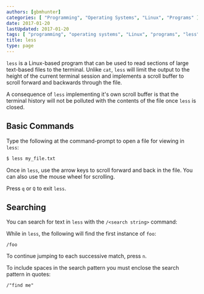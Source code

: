 ```yaml
---
authors: [gbmhunter]
categories: [ "Programming", "Operating Systems", "Linux", "Programs" ]
date: 2017-01-20
lastUpdated: 2017-01-20
tags: [ "programming", "operating systems", "Linux", "programs", "less", "searching" ]
title: less
type: page
---
```


`less` is a Linux-based program that can be used to read sections of large text-based files to the terminal. Unlike `cat`, `less` will limit the output to the height of the current terminal session and implements a scroll buffer to scroll forward and backwards through the file.

A consequence of `less` implementing it's own scroll buffer is that the terminal history will not be polluted with the contents of the file once `less` is closed.

## Basic Commands

Type the following at the command-prompt to open a file for viewing in `less`:

```sh
$ less my_file.txt
```

Once in `less`, use the arrow keys to scroll forward and back in the file. You can also use the mouse wheel for scrolling.

Press `q` or `Q` to exit `less`.

## Searching

You can search for text in `less` with the `/<search string>` command:

While in `less`, the following will find the first instance of `foo`:

```text
/foo
```

To continue jumping to each successive match, press `n`.

To include spaces in the search pattern you must enclose the search pattern in quotes:

```text
/"find me"
```

